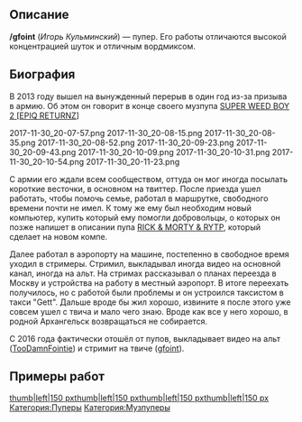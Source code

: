 {{Пупер
|title1=/gfoint
|image1=[[Файл:Gfoint.jpg|thumb|200px]]
|имя_фамилия=Игорь Кульминский
|image2=[[Файл:Игорь_Кульминский.jpg|thumb|200px]]
|сферы_творчества=RYTP, RYTPMV, стримы
|город=Москва
|когда_начал=2011 год
|канал=[https://www.youtube.com/gfoint YouTube]
|соцсети=[https://vk.com/gfoint Страница Вк]
[https://vk.com/gfoint_pub Группа ВК]
}}
==Описание==

'''/gfoint''' (''Игорь Кульминский'') — пупер. Его работы отличаются высокой концентрацией шуток и отличным вордмиксом.
==Биография==

В 2013 году вышел на вынужденный перерыв в один год из-за призыва в армию. Об этом он говорит в конце своего музпупа [https://www.youtube.com/watch?v=61Gqa-gqjq8 SUPER WEED BOY 2 [EPIQ RETURNZ]]
<gallery type="slideshow" widths="350" position="left">
2017-11-30_20-07-57.png
2017-11-30_20-08-15.png
2017-11-30_20-08-35.png
2017-11-30_20-08-52.png
2017-11-30_20-09-23.png
2017-11-30_20-09-43.png
2017-11-30_20-10-09.png
2017-11-30_20-10-31.png
2017-11-30_20-10-54.png
2017-11-30_20-11-23.png
</gallery>
С армии его ждали всем сообществом, оттуда он мог иногда посылать короткие весточки, в основном на твиттер. После приезда ушел работать, чтобы помочь семье, работал в маршрутке, свободного времени почти не имел. К тому же ему был необходим новый компьютер, купить который ему помогли добровольцы, о которых он позже напишет в описании пупа [https://www.youtube.com/watch?v=BKK8s5JUJ9Y RICK & MORTY & RYTP], который сделает на новом компе.

Далее работал в аэропорту на машине, постепенно в свободное время уходил в стримеры. Стримил, выкладывал иногда видео на основной канал, иногда на альт. На стримах рассказывал о планах переезда в Москву и устройства на работу в местный аэропорт. В итоге переехать получилось, но с работой были проблемы и он устроился таксистом в такси "Gett". Дальше вроде бы жил хорошо, извините я после этого уже совсем ушел с твича и мало чего знаю. Вроде как все у него хорошо, в родной Архангельск возвращаться не собирается.

С 2016 года фактически отошёл от пупов, выкладывает видео на альт ([https://www.youtube.com/user/djifointie TooDamnFointie]) и стримит на твиче ([https://twitch.tv/gfoint gfoint]).
==Примеры работ==
[[Файл:PSYTP - RUSSIAN STYLE-0|thumb|left|150 px]][[Файл:Оригинальная версия клипа Ромы Жёлудя - LIKE|thumb|left|150 px]][[Файл:SQUIDWARD TRIBUTE RYTPMV|thumb|left|150 px]][[Файл:Человек паук возрождает веру в основную информацию RYTP|thumb|left|150 px]]
[[Категория:Пуперы]]
[[Категория:Музпуперы]]